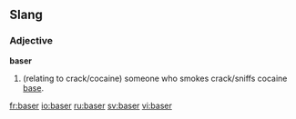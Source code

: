==Slang==

===Adjective===
'''baser'''

# (relating to crack/cocaine)  someone who smokes crack/sniffs cocaine [[base]].

[[fr:baser]]
[[io:baser]]
[[ru:baser]]
[[sv:baser]]
[[vi:baser]]